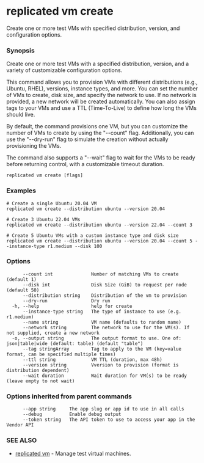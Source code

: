# replicated vm create

Create one or more test VMs with specified distribution, version, and configuration options.

### Synopsis

Create one or more test VMs with a specified distribution, version, and a variety of customizable configuration options.

This command allows you to provision VMs with different distributions (e.g., Ubuntu, RHEL), versions, instance types, and more. You can set the number of VMs to create, disk size, and specify the network to use. If no network is provided, a new network will be created automatically. You can also assign tags to your VMs and use a TTL (Time-To-Live) to define how long the VMs should live.

By default, the command provisions one VM, but you can customize the number of VMs to create by using the "--count" flag. Additionally, you can use the "--dry-run" flag to simulate the creation without actually provisioning the VMs.

The command also supports a "--wait" flag to wait for the VMs to be ready before returning control, with a customizable timeout duration.

```
replicated vm create [flags]
```

### Examples

```
# Create a single Ubuntu 20.04 VM
replicated vm create --distribution ubuntu --version 20.04

# Create 3 Ubuntu 22.04 VMs
replicated vm create --distribution ubuntu --version 22.04 --count 3

# Create 5 Ubuntu VMs with a custom instance type and disk size
replicated vm create --distribution ubuntu --version 20.04 --count 5 --instance-type r1.medium --disk 100
```

### Options

```
      --count int              Number of matching VMs to create (default 1)
      --disk int               Disk Size (GiB) to request per node (default 50)
      --distribution string    Distribution of the vm to provision
      --dry-run                Dry run
  -h, --help                   help for create
      --instance-type string   The type of instance to use (e.g. r1.medium)
      --name string            VM name (defaults to random name)
      --network string         The network to use for the VM(s). If not supplied, create a new network
  -o, --output string          The output format to use. One of: json|table|wide (default: table) (default "table")
      --tag stringArray        Tag to apply to the VM (key=value format, can be specified multiple times)
      --ttl string             VM TTL (duration, max 48h)
      --version string         Vversion to provision (format is distribution dependent)
      --wait duration          Wait duration for VM(s) to be ready (leave empty to not wait)
```

### Options inherited from parent commands

```
      --app string     The app slug or app id to use in all calls
      --debug          Enable debug output
      --token string   The API token to use to access your app in the Vendor API
```

### SEE ALSO

* [replicated vm](replicated-cli-vm)	 - Manage test virtual machines.

